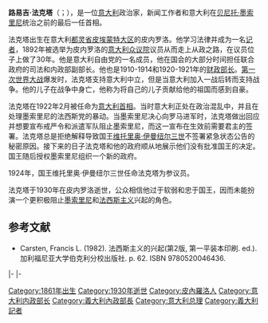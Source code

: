 {{Infobox Prime Minister 
| name        = 路易吉·法克塔
| image       = FACTA Luigi.gif
| imagesize   = 170px
| order       = 第26任[[意大利总理|意大利总理]]
| monarch     = [[维托里奥·伊曼纽尔三世|维托里奥·伊曼纽尔三世]]
| term_start  = 1922年2月26日 
| term_end    = 1922年10月31日
| predecessor = [[伊万诺埃·博诺米|伊万诺埃·博诺米]]
| successor   = [[贝尼托·墨索里尼|贝尼托·墨索里尼]]
| birth_date  = {{birth date|1861|11|16|mf=y}}
| death_date  = {{death date and age|1930|11|5|1861|11|16|mf=y}}
| birth_place = [[意大利|意大利]][[皮内罗洛|皮内罗洛]]
| death_place = [[意大利|意大利]][[皮内罗洛|皮内罗洛]]
| party       = {{link-en|意大利自由党|Italian Liberal Party}}
}}
'''路易吉·法克塔'''（{{lang-it|Luigi Facta}}；{{bd|1861年|11月16日|1930年|11月5日}}），是一位[[意大利|意大利]]政治家，新闻工作者和意大利在[[贝尼托·墨索里尼|贝尼托·墨索里尼]]统治之前的最后一任首相。

法克塔出生在意大利[[都灵|都灵省]][[皮埃蒙特大区|皮埃蒙特大区]]的皮内罗洛。他学习法律并成为一名[[记者|记者]]，1892年被选举为皮内罗洛的[[意大利众议院|意大利众议院]]议员从而走上从政之路，在议员位子上做了30年。他是意大利自由党的一名成员，他在国会的大部分时间担任联合政府的司法和内政部副部长。他也是1910-1914和1920-1921年的[[财政部长|财政部长]]。[[第一次世界大战|第一次世界大战]]爆发时，法克塔支持意大利中立，但是当意大利加入一战后转而支持战争。他的儿子在战争中身亡，他称为将自己的儿子贡献给他的祖国而感到自豪。

法克塔在1922年2月被任命为[[意大利首相|意大利首相]]。当时意大利正处在政治混乱中，并且在处理墨索里尼的法西斯党的暴动。当墨索里尼决心向罗马进军时，法克塔做出回应并想要宣布戒严令和派遣军队阻止墨索里尼，而这一宣布在生效前需要君主的签署。法克塔总是拒绝解释导致国王[[维托里奥·伊曼纽尔三世|维托里奥·伊曼纽尔三世]]不签署紧急状态公告的秘密原因。接下来的日子法克塔和他的政府顺从地展示他们没有批准国王的决定。国王随后授权墨索里尼组织一个新的政府。

1924年，国王维托里奥·伊曼纽尔三世任命法克塔为参议员。

法克塔于1930年在皮内罗洛逝世，公众相信他过于软弱和忠于国王，因而未能扮演一个更积极阻止[[墨索里尼|墨索里尼]]和[[法西斯主义|法西斯主义]]兴起的角色。

== 参考文献 ==
*Carsten, Francis L. (1982). 法西斯主义的兴起(第2版, 第一平装本印刷. ed.).加利福尼亚大学伯克利分校出版社. p. 62. ISBN 9780520046436.
{{Reflist}}

{{s-start}}
|-
{{s-gov}}
{{s-before|rows=2|[[伊万诺埃·博诺米|伊万诺埃·博诺米]]}}
{{s-title|[[意大利首相|意大利首相]]|1922年}}
{{s-after|[[贝尼托·墨索里尼|贝尼托·墨索里尼]]}}
|-
{{s-title|{{link-en|內政部長 (意大利)|Italian Minister of the Interior|意大利內政部長}}|1922年}}
{{s-after|{{link-en|保利諾·塔代伊|Paolino Taddei}}}}
{{s-end}}
{{意大利總理}}
{{Authority control}}
{{DEFAULTSORT:Facta, Luigi}}
[[Category:1861年出生|Category:1861年出生]]
[[Category:1930年逝世|Category:1930年逝世]]
[[Category:皮內羅洛人|Category:皮內羅洛人]]
[[Category:意大利内政部长|Category:意大利内政部长]]
[[Category:義大利內政部長|Category:義大利內政部長]]
[[Category:意大利总理|Category:意大利总理]]
[[Category:義大利記者|Category:義大利記者]]